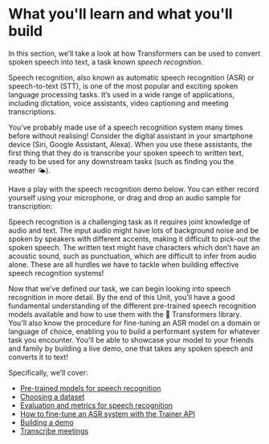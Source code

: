 # What you'll learn and what you'll build

In this section, we’ll take a look at how Transformers can be used to convert spoken speech into text, a task known _speech recognition_.

<!--- Fast render, don't display figs

<figure>
<img src=https://github.com/sanchit-gandhi/notebooks/raw/main/asr_diagram.jpg alt="Trulli" style="width:100%">
</figure>

--->

Speech recognition, also known as automatic speech recognition (ASR) or speech-to-text (STT), is one of the most popular
and exciting spoken language processing tasks. It’s used in a wide range of applications, including dictation, voice assistants,
video captioning and meeting transcriptions.

You’ve probably made use of a speech recognition system many times before without realising! Consider the digital
assistant in your smartphone device (Siri, Google Assistant, Alexa). When you use these assistants, the first thing that
they do is transcribe your spoken speech to written text, ready to be used for any downstream tasks (such as finding you
the weather 🌤️).

Have a play with the speech recognition demo below. You can either record yourself using your microphone, or drag and
drop an audio sample for transcription:

<!--- TODO: not sure whether this is correct, test before deploying

<gradio-app space=sanchit-gandhi/whisper-small"></gradio-app>

--->

Speech recognition is a challenging task as it requires joint knowledge of audio and text. The input audio might have
lots of background noise and be spoken by speakers with different accents, making it difficult to pick-out the spoken
speech. The written text might have characters which don’t have an acoustic sound, such as punctuation, which are difficult
to infer from audio alone. These are all hurdles we have to tackle when building effective speech recognition systems!

Now that we’ve defined our task, we can begin looking into speech recognition in more detail. By the end of this Unit,
you'll have a good fundamental understanding of the different pre-trained speech recognition models available and how to
use them with the 🤗 Transformers library. You'll also know the procedure for fine-tuning an ASR model on a domain or
language of choice, enabling you to build a performant system for whatever task you encounter. You'll be able to showcase
your model to your friends and family by building a live demo, one that takes any spoken speech and converts it to text!

Specifically, we’ll cover:

* [Pre-trained models for speech recognition](#asr_models)
* [Choosing a dataset](#choosing_dataset)
* [Evaluation and metrics for speech recognition](#evaluation)
* [How to fine-tune an ASR system with the Trainer API](#fine-tuning)
* [Building a demo](#demo)
* [Transcribe meetings](#speaker_diarization)
